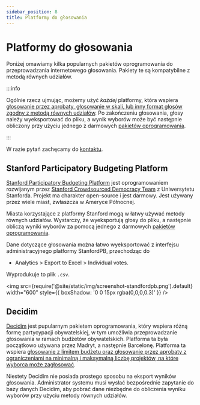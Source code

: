 ```yaml
---
sidebar_position: 8
title: Platformy do głosowania
---
```



# Platformy do głosowania

Poniżej omawiamy kilka popularnych pakietów oprogramowania do przeprowadzania internetowego głosowania.
Pakiety te są kompatybilne z metodą równych udziałów.

:::info

Ogólnie rzecz ujmując, możemy użyć *każdej* platformy, która wspiera [głosowanie przez aprobaty, głosowanie w skali, lub inny format głosów zgodny z metodą równych udziałów](input-formats).
Po zakończeniu głosowania, głosy należy wyeksportować do pliku, a wynik wyborów może być następnie obliczony przy użyciu jednego z darmowych [pakietów oprogramowania](computation).

:::

W razie pytań zachęcamy do [kontaktu](../contacts).

## Stanford Participatory Budgeting Platform

[Stanford Participatory Budgeting Platform](https://pbstanford.edu/) jest oprogramowaniem rozwijanym przez [Stanford Crowdsourced Democracy Team](https://voxpopuli.stanford.edu/) z Uniwersytetu Stanforda.
Projekt ma charakter open-source i jest darmowy. Jest używany przez wiele miast, zwłaszcza w Ameryce Północnej.

Miasta korzystające z platformy Stanford mogą w łatwy używać metody równych udziałów. Wystarczy, że wyeksportują głosy do pliku, a następnie obliczą wyniki wyborów za pomocą jednego z darmowych [pakietów oprogramowania](computation).

Dane dotyczące głosowania można łatwo wyeksportować z interfejsu administracyjnego platformy StanfordPB, przechodząc do
* Analytics > Export to Excel > Individual votes. 

Wyprodukuje to plik `.csv`.

<img src={require('@site/static/img/screenshot-standfordpb.png').default} width="600" style={{ boxShadow: '0 0 15px rgba(0,0,0,0.3)' }} />

## Decidim

[Decidim](https://decidim.org/) jest pupularnym pakietem oprogramowania, który wspiera różną formę partycypacji obywatelskiej, w tym umożliwia przeprowadzanie głosowania w ramach budżetów obywatelskich.
Platforma ta była początkowo używana przez Madryt, a następnie Barcelonę.
Platforma ta wspiera [głosowanie z limitem budżetu oraz głosowanie przez aprobaty z ograniczeniami na minimalną i maksymalną liczbę projektów, na które wyborca może zagłosować](input-formats).

Niestety Decidim nie posiada prostego sposobu na eksport wyników głosowania.
Administrator systemu musi wysłać bezpośrednie zapytanie do bazy danych Decidim, aby pobrać dane niezbędne do obliczenia wyniku wyborów przy użyciu metody równych udziałów.

